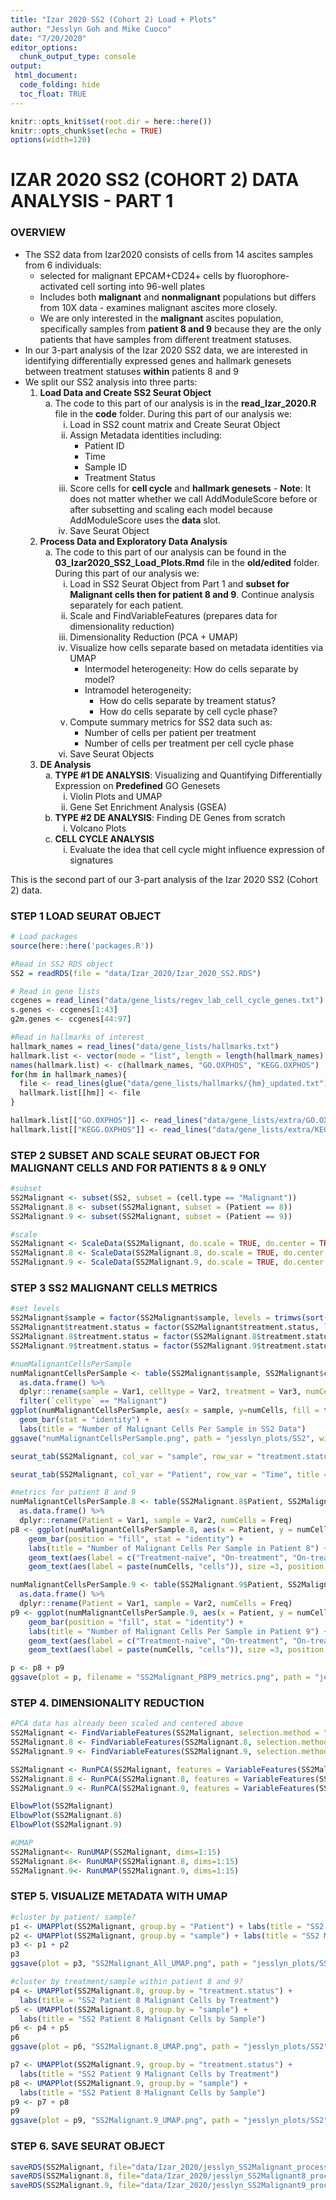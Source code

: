```yaml
---
title: "Izar 2020 SS2 (Cohort 2) Load + Plots"
author: "Jesslyn Goh and Mike Cuoco"
date: "7/20/2020"
editor_options: 
  chunk_output_type: console
output:
 html_document:
  code_folding: hide
  toc_float: TRUE 
---
```


```r
knitr::opts_knit$set(root.dir = here::here())
knitr::opts_chunk$set(echo = TRUE)
options(width=120)
```

# IZAR 2020 SS2 (COHORT 2) DATA ANALYSIS - PART 1

### OVERVIEW
* The SS2 data from Izar2020 consists of cells from 14 ascites samples from 6 individuals: 
    - selected for malignant EPCAM+CD24+ cells by fluorophore-activated cell sorting into 96-well plates
    - Includes both **malignant** and **nonmalignant** populations but differs from 10X data - examines malignant ascites more closely. 
    - We are only interested in the **malignant** ascites population, specifically samples from **patient 8 and 9** because they are the only patients that have samples from different treatment statuses. 
    
* In our 3-part analysis of the Izar 2020 SS2 data, we are interested in identifying differentially expressed genes and hallmark genesets between treatment statuses **within** patients 8 and 9 
* We split our SS2 analysis into three parts: 
    1. **Load Data and Create SS2 Seurat Object**
        a. The code to this part of our analysis is in the **read_Izar_2020.R** file in the **code** folder. During this part of our analysis we: 
            i. Load in SS2 count matrix and Create Seurat Object 
            ii. Assign Metadata identities including: 
                - Patient ID
                - Time
                - Sample ID
                - Treatment Status 
            iii. Score cells for **cell cycle** and **hallmark genesets** 
                - **Note**: It does not matter whether we call AddModuleScore before or after subsetting and scaling each model because AddModuleScore uses the **data** slot. 
            iv. Save Seurat Object
          
    2. **Process Data and Exploratory Data Analysis**
        a. The code to this part of our analysis can be found in the **03_Izar2020_SS2_Load_Plots.Rmd** file in the **old/edited** folder. During this part of our analysis we: 
            i. Load in SS2 Seurat Object from Part 1 and **subset for Malignant cells then for patient 8 and 9**. Continue analysis separately for each patient. 
            ii. Scale and FindVariableFeatures (prepares data for dimensionality reduction)
            iii. Dimensionality Reduction (PCA + UMAP)
            iv. Visualize how cells separate based on metadata identities via UMAP 
                  - Intermodel heterogeneity: How do cells separate by model? 
                  - Intramodel heterogeneity: 
                      * How do cells separate by treament status? 
                      * How do cells separate by cell cycle phase? 
            v. Compute summary metrics for SS2 data such as:
                - Number of cells per patient per treatment 
                - Number of cells per treatment per cell cycle phase 
            vi. Save Seurat Objects 
            
    3. **DE Analysis**
        a. **TYPE #1 DE ANALYSIS**: Visualizing and Quantifying Differentially Expression on **Predefined** GO Genesets
            i. Violin Plots and UMAP 
            ii. Gene Set Enrichment Analysis (GSEA)
        b. **TYPE #2 DE ANALYSIS**: Finding DE Genes from scratch
            i. Volcano Plots 
        c. **CELL CYCLE ANALYSIS**
            i. Evaluate the idea that cell cycle might influence expression of signatures 

This is the second part of our 3-part analysis of the Izar 2020 SS2 (Cohort 2) data. 

### STEP 1 LOAD SEURAT OBJECT

```r
# Load packages
source(here::here('packages.R'))

#Read in SS2 RDS object
SS2 = readRDS(file = "data/Izar_2020/Izar_2020_SS2.RDS")

# Read in gene lists
ccgenes = read_lines("data/gene_lists/regev_lab_cell_cycle_genes.txt")
s.genes <- ccgenes[1:43]
g2m.genes <- ccgenes[44:97]

#Read in hallmarks of interest
hallmark_names = read_lines("data/gene_lists/hallmarks.txt")
hallmark.list <- vector(mode = "list", length = length(hallmark_names) + 2)
names(hallmark.list) <- c(hallmark_names, "GO.OXPHOS", "KEGG.OXPHOS")
for(hm in hallmark_names){
  file <- read_lines(glue("data/gene_lists/hallmarks/{hm}_updated.txt"), skip = 1)
  hallmark.list[[hm]] <- file
}

hallmark.list[["GO.OXPHOS"]] <- read_lines("data/gene_lists/extra/GO.OXPHOS.txt", skip = 1)
hallmark.list[["KEGG.OXPHOS"]] <- read_lines("data/gene_lists/extra/KEGG.OXPHOS.txt", skip = 2)

```

### STEP 2 SUBSET AND SCALE SEURAT OBJECT FOR MALIGNANT CELLS AND FOR PATIENTS 8 & 9 ONLY 
```r
#subset
SS2Malignant <- subset(SS2, subset = (cell.type == "Malignant"))
SS2Malignant.8 <- subset(SS2Malignant, subset = (Patient == 8))
SS2Malignant.9 <- subset(SS2Malignant, subset = (Patient == 9))

#scale
SS2Malignant <- ScaleData(SS2Malignant, do.scale = TRUE, do.center = TRUE)
SS2Malignant.8 <- ScaleData(SS2Malignant.8, do.scale = TRUE, do.center = TRUE)
SS2Malignant.9 <- ScaleData(SS2Malignant.9, do.scale = TRUE, do.center = TRUE)
```

### STEP 3 SS2 MALIGNANT CELLS METRICS 
```r
#set levels
SS2Malignant$sample = factor(SS2Malignant$sample, levels = trimws(sort(formatC(unique(SS2$sample)))))
SS2Malignant$treatment.status = factor(SS2Malignant$treatment.status, levels = c("Treatment-naïve","On-treatment"))
SS2Malignant.8$treatment.status = factor(SS2Malignant.8$treatment.status, levels = c("Treatment-naïve","On-treatment"))
SS2Malignant.9$treatment.status = factor(SS2Malignant.9$treatment.status, levels = c("Treatment-naïve","On-treatment"))

#numMalignantCellsPerSample
numMalignantCellsPerSample <- table(SS2Malignant$sample, SS2Malignant$cell.type, SS2Malignant$treatment.status) %>%
  as.data.frame() %>% 
  dplyr::rename(sample = Var1, celltype = Var2, treatment = Var3, numCells = Freq) %>% 
  filter(`celltype` == "Malignant")
ggplot(numMalignantCellsPerSample, aes(x = sample, y=numCells, fill = treatment)) + 
  geom_bar(stat = "identity") + 
  labs(title = "Number of Malignant Cells Per Sample in SS2 Data") 
ggsave("numMalignantCellsPerSample.png", path = "jesslyn_plots/SS2", width = 8, height = 8)

seurat_tab(SS2Malignant, col_var = "sample", row_var = "treatment.status", title = "Number of Malignant cells per Sample per treatment status")

seurat_tab(SS2Malignant, col_var = "Patient", row_var = "Time", title = "Number of Malignant cells per Sample per Patient")

#metrics for patient 8 and 9
numMalignantCellsPerSample.8 <- table(SS2Malignant.8$Patient, SS2Malignant.8$sample) %>%
  as.data.frame() %>% 
  dplyr::rename(Patient = Var1, sample = Var2, numCells = Freq)
p8 <- ggplot(numMalignantCellsPerSample.8, aes(x = Patient, y = numCells, fill = sample)) + 
    geom_bar(position = "fill", stat = "identity") + 
    labs(title = "Number of Malignant Cells Per Sample in Patient 8") + 
    geom_text(aes(label = c("Treatment-naïve", "On-treatment", "On-treatment")), position = "fill", hjust = 0.5, vjust = 2, color = "white") + 
    geom_text(aes(label = paste(numCells, "cells")), size =3, position = "fill", hjust = 0.5, vjust = 4, color = "white")

numMalignantCellsPerSample.9 <- table(SS2Malignant.9$Patient, SS2Malignant.9$sample) %>%
  as.data.frame() %>% 
  dplyr::rename(Patient = Var1, sample = Var2, numCells = Freq)
p9 <- ggplot(numMalignantCellsPerSample.9, aes(x = Patient, y = numCells, fill = sample)) + 
    geom_bar(position = "fill", stat = "identity") + 
    labs(title = "Number of Malignant Cells Per Sample in Patient 9") + 
    geom_text(aes(label = c("Treatment-naïve", "On-treatment", "On-treatment")), position = "fill", hjust = 0.5, vjust = 2, color = "white") + 
    geom_text(aes(label = paste(numCells, "cells")), size =3, position = "fill", hjust = 0.5, vjust = 4, color = "white")

p <- p8 + p9
ggsave(plot = p, filename = "SS2Malignant_P8P9_metrics.png", path = "jesslyn_plots/SS2", width = 10)
```

### STEP 4. DIMENSIONALITY REDUCTION 
```r
#PCA data has already been scaled and centered above
SS2Malignant <- FindVariableFeatures(SS2Malignant, selection.method = "vst")
SS2Malignant.8 <- FindVariableFeatures(SS2Malignant.8, selection.method = "vst")
SS2Malignant.9 <- FindVariableFeatures(SS2Malignant.9, selection.method = "vst")

SS2Malignant <- RunPCA(SS2Malignant, features = VariableFeatures(SS2Malignant))
SS2Malignant.8 <- RunPCA(SS2Malignant.8, features = VariableFeatures(SS2Malignant.8))
SS2Malignant.9 <- RunPCA(SS2Malignant.9, features = VariableFeatures(SS2Malignant.9))

ElbowPlot(SS2Malignant)
ElbowPlot(SS2Malignant.8)
ElbowPlot(SS2Malignant.9)

#UMAP
SS2Malignant<- RunUMAP(SS2Malignant, dims=1:15)
SS2Malignant.8<- RunUMAP(SS2Malignant.8, dims=1:15)
SS2Malignant.9<- RunUMAP(SS2Malignant.9, dims=1:15)
```

### STEP 5. VISUALIZE METADATA WITH UMAP 
```r
#cluster by patient/ sample? 
p1 <- UMAPPlot(SS2Malignant, group.by = "Patient") + labs(title = "SS2 Malignant Cells UMAP by Patient")
p2 <- UMAPPlot(SS2Malignant, group.by = "sample") + labs(title = "SS2 Malignant Cells UMAP by Sample")
p3 <- p1 + p2 
p3
ggsave(plot = p3, "SS2Malignant_All_UMAP.png", path = "jesslyn_plots/SS2", width = 10)

#cluster by treatment/sample within patient 8 and 9? 
p4 <- UMAPPlot(SS2Malignant.8, group.by = "treatment.status") + 
  labs(title = "SS2 Patient 8 Malignant Cells by Treatment")
p5 <- UMAPPlot(SS2Malignant.8, group.by = "sample") + 
  labs(title = "SS2 Patient 8 Malignant Cells by Sample")
p6 <- p4 + p5
p6
ggsave(plot = p6, "SS2Malignant.8_UMAP.png", path = "jesslyn_plots/SS2", width = 10)

p7 <- UMAPPlot(SS2Malignant.9, group.by = "treatment.status") + 
  labs(title = "SS2 Patient 9 Malignant Cells by Treatment")
p8 <- UMAPPlot(SS2Malignant.9, group.by = "sample") + 
  labs(title = "SS2 Patient 8 Malignant Cells by Sample")
p9 <- p7 + p8
p9
ggsave(plot = p9, "SS2Malignant.9_UMAP.png", path = "jesslyn_plots/SS2", width = 10)

```

### STEP 6. SAVE SEURAT OBJECT 
```r
saveRDS(SS2Malignant, file="data/Izar_2020/jesslyn_SS2Malignant_processed.RDS")
saveRDS(SS2Malignant.8, file="data/Izar_2020/jesslyn_SS2Malignant8_processed.RDS")
saveRDS(SS2Malignant.9, file="data/Izar_2020/jesslyn_SS2Malignant9_processed.RDS")
```
